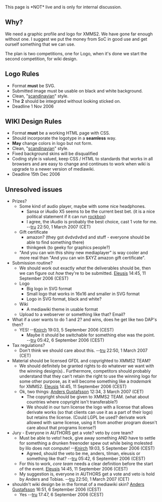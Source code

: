 This page is *NOT* live and is only for internal discussion.


== Why? ==

We need a graphic profile and logo for XMMS2. We have gone far enough without one. I suggest we put the money from SoC in good use and get ourself something that we can use.

The plan is two competitions, one for Logo, when it's done we start the second competition, for wiki design.

== Logo Rules ==

* Format '''must''' be SVG.
* Submitted image must be usable on black and white background.
* Clean, "[[Wikipedia:Scandinavian Design|scandinavian]]" style.
* The '''2''' should be integrated without looking sticked on.
* Deadline 1 Nov 2006

== WIKI Design Rules ==

* Format '''must''' be a working HTML page with CSS.
* Should incorporate the logotype in a '''seamless''' way.
* '''May''' change colors in logo but not form.
* Clean, "[[Wikipedia:Scandinavian Design|scandinavian]]" style.
* Fixed background skins will be disqualified
* Coding style is valued, keep CSS / HTML to standards that works in all browsers and are easy to change and continues to work when wiki is upgrade to a newer version of mediawiki.
* Deadline 15th Dec 2006

== Unresolved issues ==
* Prizes?
** Some kind of audio player, maybe with some nice headphones.
*** Sansa or iAudio X5 seems to be the current best bet. (it is a nice political statement if it can run [http://www.rockbox.org/twiki/bin/view/Main/TargetStatus rockbox])
*** I agree, the iAudio is probably the best choice, cast 1 vote for me. --[[User:TobiasRundstrÃ¶m|tru]] 22:50, 1 March 2007 (CET)
** Gift certificate
*** amazon? (they got dvdvdvdvd and stuff - everyone should be able to find something there)
*** thinkgeek (to geeky for graphics people?)
** "And you can win this shiny new mediaplayer" is way cooler and more real than "And you can win $XYZ amazon gift certificate".
* Submission routine?
** We should work out exactly ''what'' the deliverables should be, then we can figure out ''how'' they're to be submitted. [[User:Eleusis|Eleusis]] 14:45, 11 September 2006 (CEST)
** Logo
*** Big logo in SVG format
*** Small logo that works in 16x16 and smaller in SVG format
*** Logo in SVG format, black and white?
** Wiki
*** A mediawiki theme in usable format
** Upload to a webserver or something like that? Email?
* What if a user wants to do 1 and 2? and wins, does he get like two DAP's then?
** YES! --[[User:Knirch|Knirch]] 19:03, 5 September 2006 (CEST)
*** Maybe it should be switchable for something else was the point. --[[User:TobiasRundstrÃ¶m|tru]] 05:42, 6 September 2006 (CEST)
* Tax regulations?
** Don't think we should care about this. --[[User:TobiasRundstrÃ¶m|tru]] 22:50, 1 March 2007 (CET)
* Material should be licensed GFDL and copyrighted to XMMS2 TEAM?
** We should definitely be granted rights to do whatever we want with the winning design(s).. Furthermore, competitors should probably understand that they can't retain the right to use the winning logo for some other purpose, as it will become something like a ''trademark'' for XMMS2. [[User:Eleusis|Eleusis]] 14:45, 11 September 2006 (CEST)
** Ok, two things: [[User:Anders Gustafsson|Anders Gustafsson]] 12:34, 3 March 2007 (CET)
*** The copyright should be given to XMMS2 TEAM. (what about countries where copyright isn't transferable?)
*** We should in our turn license the logo with a license that allows derivate works (so that clients can use it as a part of their logo) but retains the license. (Could LGPL be used? derivate work allowed with same license, using it from another program doesn't care about that programs license?)
* Jury - Everyone in AUTHORS get a vote? veto by core team?
** Must be able to veto! heck, give away something AND have to settle for something a drunken freenoder spew out while being molested by lilo does not compute! --[[User:Knirch|Knirch]] 19:03, 5 September 2006 (CEST)
*** Agreed, should the veto be me, anders, tilman, eleusis or something like that? --[[User:TobiasRundstrÃ¶m|tru]] 05:42, 6 September 2006 (CEST)
** For this to work, ''core team'' needs a clear definition before the start of the event. [[User:Eleusis|Eleusis]] 14:45, 11 September 2006 (CEST)
** My suggestion is, everyone in AUTHORS get a vote and veto is hold by Anders and Tobias. --[[User:TobiasRundstrÃ¶m|tru]] 22:50, 1 March 2007 (CET)
* shouldn't wiki design be in the format of a mediawiki skin? [[User:Anders Gustafsson|Anders Gustafsson]] 16:51, 6 September 2006 (CEST)
** Yes --[[User:TobiasRundstrÃ¶m|tru]] 17:47, 6 September 2006 (CEST)